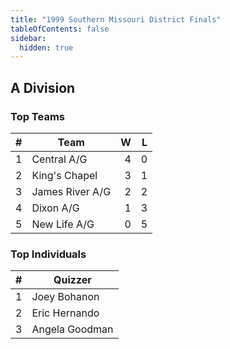 ```yaml
---
title: "1999 Southern Missouri District Finals"
tableOfContents: false
sidebar:
  hidden: true
---
```


## A Division

### Top Teams

|    # | Team            |    W |    L |
| ---: | --------------- | ---: | ---: |
|    1 | Central A/G     |    4 |    0 |
|    2 | King's Chapel   |    3 |    1 |
|    3 | James River A/G |    2 |    2 |
|    4 | Dixon A/G       |    1 |    3 |
|    5 | New Life A/G    |    0 |    5 |

### Top Individuals

|    # | Quizzer        |
| ---: | -------------- |
|    1 | Joey Bohanon   |
|    2 | Eric Hernando  |
|    3 | Angela Goodman |

